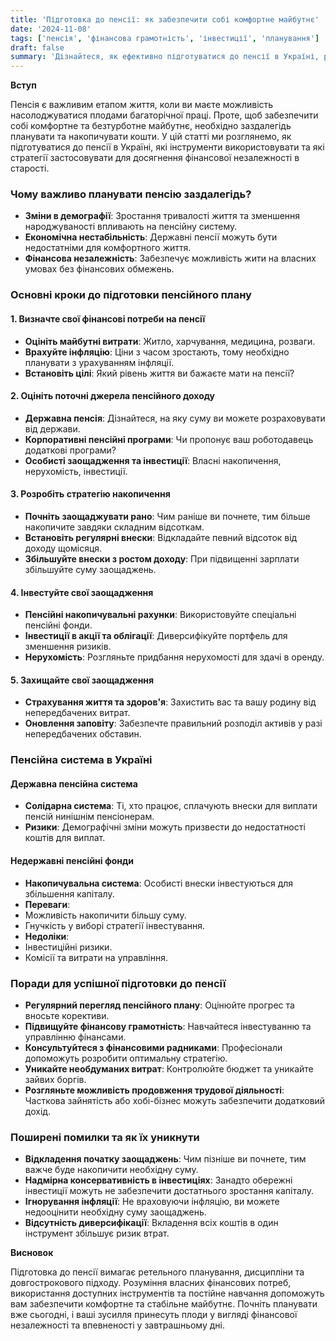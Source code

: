 ```yaml
---
title: 'Підготовка до пенсії: як забезпечити собі комфортне майбутнє'
date: '2024-11-08'
tags: ['пенсія', 'фінансова грамотність', 'інвестиції', 'планування']
draft: false
summary: 'Дізнайтеся, як ефективно підготуватися до пенсії в Україні, розглядаючи стратегії накопичення, інвестицій та планування. Практичні поради для забезпечення фінансової стабільності в майбутньому.'
---
```


**Вступ**

Пенсія є важливим етапом життя, коли ви маєте можливість насолоджуватися плодами багаторічної праці. Проте, щоб забезпечити собі комфортне та безтурботне майбутнє, необхідно заздалегідь планувати та накопичувати кошти. У цій статті ми розглянемо, як підготуватися до пенсії в Україні, які інструменти використовувати та які стратегії застосовувати для досягнення фінансової незалежності в старості.

### Чому важливо планувати пенсію заздалегідь?

- **Зміни в демографії**: Зростання тривалості життя та зменшення народжуваності впливають на пенсійну систему.
- **Економічна нестабільність**: Державні пенсії можуть бути недостатніми для комфортного життя.
- **Фінансова незалежність**: Забезпечує можливість жити на власних умовах без фінансових обмежень.

### Основні кроки до підготовки пенсійного плану

#### 1. Визначте свої фінансові потреби на пенсії

- **Оцініть майбутні витрати**: Житло, харчування, медицина, розваги.
- **Врахуйте інфляцію**: Ціни з часом зростають, тому необхідно планувати з урахуванням інфляції.
- **Встановіть цілі**: Який рівень життя ви бажаєте мати на пенсії?

#### 2. Оцініть поточні джерела пенсійного доходу

- **Державна пенсія**: Дізнайтеся, на яку суму ви можете розраховувати від держави.
- **Корпоративні пенсійні програми**: Чи пропонує ваш роботодавець додаткові програми?
- **Особисті заощадження та інвестиції**: Власні накопичення, нерухомість, інвестиції.

#### 3. Розробіть стратегію накопичення

- **Почніть заощаджувати рано**: Чим раніше ви почнете, тим більше накопичите завдяки складним відсоткам.
- **Встановіть регулярні внески**: Відкладайте певний відсоток від доходу щомісяця.
- **Збільшуйте внески з ростом доходу**: При підвищенні зарплати збільшуйте суму заощаджень.

#### 4. Інвестуйте свої заощадження

- **Пенсійні накопичувальні рахунки**: Використовуйте спеціальні пенсійні фонди.
- **Інвестиції в акції та облігації**: Диверсифікуйте портфель для зменшення ризиків.
- **Нерухомість**: Розгляньте придбання нерухомості для здачі в оренду.

#### 5. Захищайте свої заощадження

- **Страхування життя та здоров'я**: Захистить вас та вашу родину від непередбачених витрат.
- **Оновлення заповіту**: Забезпечте правильний розподіл активів у разі непередбачених обставин.

### Пенсійна система в Україні

#### Державна пенсійна система

- **Солідарна система**: Ті, хто працює, сплачують внески для виплати пенсій нинішнім пенсіонерам.
- **Ризики**: Демографічні зміни можуть призвести до недостатності коштів для виплат.

#### Недержавні пенсійні фонди

- **Накопичувальна система**: Особисті внески інвестуються для збільшення капіталу.
- **Переваги**:
- Можливість накопичити більшу суму.
- Гнучкість у виборі стратегії інвестування.
- **Недоліки**:
- Інвестиційні ризики.
- Комісії та витрати на управління.

### Поради для успішної підготовки до пенсії

- **Регулярний перегляд пенсійного плану**: Оцінюйте прогрес та вносьте корективи.
- **Підвищуйте фінансову грамотність**: Навчайтеся інвестуванню та управлінню фінансами.
- **Консультуйтеся з фінансовими радниками**: Професіонали допоможуть розробити оптимальну стратегію.
- **Уникайте необдуманих витрат**: Контролюйте бюджет та уникайте зайвих боргів.
- **Розгляньте можливість продовження трудової діяльності**: Часткова зайнятість або хобі-бізнес можуть забезпечити додатковий дохід.

### Поширені помилки та як їх уникнути

- **Відкладення початку заощаджень**: Чим пізніше ви почнете, тим важче буде накопичити необхідну суму.
- **Надмірна консервативність в інвестиціях**: Занадто обережні інвестиції можуть не забезпечити достатнього зростання капіталу.
- **Ігнорування інфляції**: Не враховуючи інфляцію, ви можете недооцінити необхідну суму заощаджень.
- **Відсутність диверсифікації**: Вкладення всіх коштів в один інструмент збільшує ризик втрат.

**Висновок**

Підготовка до пенсії вимагає ретельного планування, дисципліни та довгострокового підходу. Розуміння власних фінансових потреб, використання доступних інструментів та постійне навчання допоможуть вам забезпечити комфортне та стабільне майбутнє. Почніть планувати вже сьогодні, і ваші зусилля принесуть плоди у вигляді фінансової незалежності та впевненості у завтрашньому дні.
